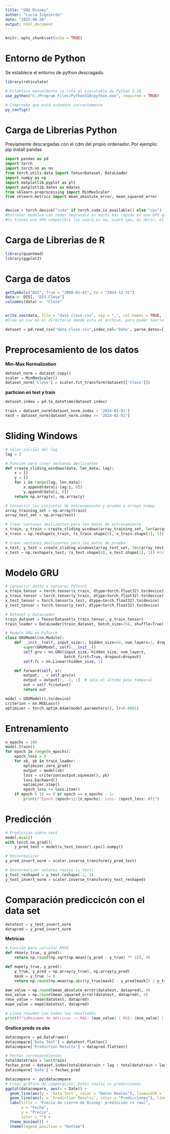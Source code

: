 ---
title: "GRU Disney"
author: "Lucía Izquierdo"
date: "2025-06-26"
output: html_document
---

```{r setup, include=FALSE}
knitr::opts_chunk$set(echo = TRUE)
```

# Entorno de Python

Se establece el entorno de python descragado.

```{r}
library(reticulate)

# Establece manualmente la ruta al ejecutable de Python 3.10
use_python("C:/Program Files/Python310/python.exe", required = TRUE)

# Comprueba que está usándose correctamente
py_config()
```

# Carga de Librerias Python

Previamente descargadas con el cdm del propio ordenador. Por ejemplo: pip install pandas

```{python}
import pandas as pd
import torch
import torch.nn as nn
from torch.utils.data import TensorDataset, DataLoader
import numpy as np
import matplotlib.pyplot as plt
import matplotlib.dates as mdates
from sklearn.preprocessing import MinMaxScaler
from sklearn.metrics import mean_absolute_error, mean_squared_error


device = torch.device("cuda" if torch.cuda.is_available() else "cpu") 
#Entrenar modelos con redes neuronale es mucho más rápido en una GPU que en CPU. Por eso PyTorch permite mover los datos y modelos a ese dispositivo.
#Si tienes una GPU compatible las usará,si no, usará cpu, es decir, el procesador normal.
```

# Carga de Librerias de R

```{r}
library(quantmod)
library(ggplot2)
```


# Carga de datos 

```{r}
getSymbols("DIS", from = "2000-01-01", to = "2024-12-31")
data <- DIS[, "DIS.Close"]
colnames(data) <- "Close"


write.zoo(data, file = "data_close.csv", sep = ",", col.names = TRUE, index.name = "Date")
#Crea un csv en el directorio donde esta el archivo, para poder leerlo luego desde python
```

```{python}
dataset = pd.read_csv("data_close.csv",index_col='Date', parse_dates=['Date'])
```

# Preprocesamiento de los datos 

**Min-Max Normalization**

```{python}
dataset_norm = dataset.copy()
scaler = MinMaxScaler()
dataset_norm['Close'] = scaler.fit_transform(dataset[['Close']])
```

**particion en test y train**

```{python}
dataset.index = pd.to_datetime(dataset.index)

train = dataset_norm[dataset_norm.index < '2024-01-01']
test = dataset_norm[dataset_norm.index >= '2024-01-01']
```

# Sliding Windows 

```{python}
# Valor inicial del lag
lag = 2

# Función para crear ventanas deslizantes
def create_sliding_windows(data, len_data, lag):
    x = []
    y = []
    for i in range(lag, len_data):
        x.append(data[i-lag:i, 0])
        y.append(data[i, 0])
    return np.array(x), np.array(y)

# Convertir los conjuntos de entrenamiento y prueba a arrays numpy
array_training_set = np.array(train)
array_test_set = np.array(test)

# Crear ventanas deslizantes para los datos de entrenamiento
x_train, y_train = create_sliding_windows(array_training_set, len(array_training_set), lag)
x_train = np.reshape(x_train, (x_train.shape[0], x_train.shape[1], 1))

# Crear ventanas deslizantes para los datos de prueba
x_test, y_test = create_sliding_windows(array_test_set, len(array_test_set), lag)
x_test = np.reshape(x_test, (x_test.shape[0], x_test.shape[1], 1)) #(n_muestras, pasos_temporales, n_variables)
```

# Modelo GRU

```{python}
# Convertir datos a tensores PyTorch
x_train_tensor = torch.tensor(x_train, dtype=torch.float32).to(device)
y_train_tensor = torch.tensor(y_train, dtype=torch.float32).to(device)
x_test_tensor = torch.tensor(x_test, dtype=torch.float32).to(device)
y_test_tensor = torch.tensor(y_test, dtype=torch.float32).to(device)

# Dataset y DataLoader
train_dataset = TensorDataset(x_train_tensor, y_train_tensor)
train_loader = DataLoader(train_dataset, batch_size=256, shuffle=True)

# Modelo GRU en PyTorch
class GRUModel(nn.Module):
    def __init__(self, input_size=1, hidden_size=64, num_layers=3, dropout=0.2):
        super(GRUModel, self).__init__()
        self.gru = nn.GRU(input_size, hidden_size, num_layers, 
                          batch_first=True, dropout=dropout)
        self.fc = nn.Linear(hidden_size, 1)

    def forward(self, x):
        output, _ = self.gru(x)
        output = output[:, -1, :]  # solo el último paso temporal
        out = self.fc(output)
        return out

model = GRUModel().to(device)
criterion = nn.MSELoss()
optimizer = torch.optim.Adam(model.parameters(), lr=0.0001)
```

# Entrenamiento

```{python}
n_epochs = 100
model.train()
for epoch in range(n_epochs):
    epoch_loss = 0
    for xb, yb in train_loader:
        optimizer.zero_grad()
        output = model(xb)
        loss = criterion(output.squeeze(), yb)
        loss.backward()
        optimizer.step()
        epoch_loss += loss.item()
    if epoch % 10 == 0 or epoch == n_epochs - 1:
        print(f"Epoch {epoch+1}/{n_epochs}, Loss: {epoch_loss:.6f}")
```
# Predicción 

```{python}
# Predicción sobre test
model.eval()
with torch.no_grad():
    y_pred_test = model(x_test_tensor).cpu().numpy()

# Desnormalizar
y_pred_invert_norm = scaler.inverse_transform(y_pred_test)

# Desnormalizar valores reales (y_test)
y_test_reshaped = y_test.reshape(-1, 1)
y_test_invert_norm = scaler.inverse_transform(y_test_reshaped)
```

# Comparación prediccicón con el data set 

```{python}
datatest = y_test_invert_norm
datapred = y_pred_invert_norm
```

**Metricas**

```{python}
# Función para calcular RMSE
def rmse(y_true, y_pred):
    return np.round(np.sqrt(np.mean((y_pred - y_true) ** 2)), 4)

def mape(y_true, y_pred):
    y_true, y_pred = np.array(y_true), np.array(y_pred)
    mask = y_true != 0
    return np.round(np.mean(np.abs((y_true[mask] - y_pred[mask]) / y_true[mask])) * 100, 4)

mae_value = np.round(mean_absolute_error(datatest, datapred), 4)
mse_value = np.round(mean_squared_error(datatest, datapred), 4)
rmse_value = rmse(datatest, datapred)
mape_value = mape(datatest, datapred)

# Línea resumen con todos los resultados
print(f"\nResumen de métricas -> MAE: {mae_value} | MSE: {mse_value} | RMSE: {rmse_value} | MAPE: {mape_value}%")

```

**Grafico preds vs obs**

```{python}
datacompare = pd.DataFrame()
datacompare['Data Test'] = datatest.flatten()
datacompare['Prediction Results'] = datapred.flatten()

# Fechas correspondientes
totaldatatrain = len(train)
fechas_pred = dataset.index[totaldatatrain + lag : totaldatatrain + lag + len(y_test)]
datacompare['Date'] = fechas_pred
```

```{r}
datacompare <- py$datacompare
# Crear gráfico de comparación: Datos reales vs predicciones
ggplot(datacompare, aes(x = Date)) +
  geom_line(aes(y = `Data Test`, color = "Datos Reales"), linewidth = 1) +
  geom_line(aes(y = `Prediction Results`, color = "Predicciones"), linewidth = 1) +
  labs(title = "Precio de cierre de Disney: predicción vs real",
       x = "Fecha",
       y = "Precio",
       color = "") +
  theme_minimal() +
  theme(legend.position = "bottom")

```